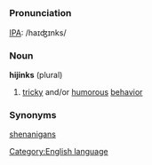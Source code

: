 [[Category:English language]]
=={{en}}==

===Pronunciation===
[[IPA]]: /haɪʤɪnks/

===Noun===
'''hijinks''' (plural)

# [[tricky]] and/or [[humorous]] [[behavior]]

===Synonyms===
[[shenanigans]]